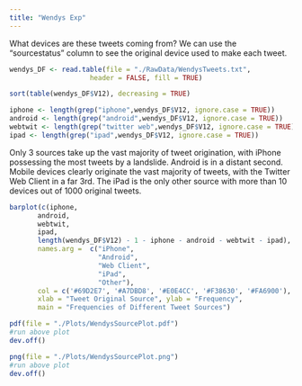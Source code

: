 ---
title: "Wendys Exp"
---

What devices are these tweets coming from? We can use the "sourcestatus" column to see the original device used to make each tweet. 

```{r}
wendys_DF <- read.table(file = "./RawData/WendysTweets.txt", 
                    header = FALSE, fill = TRUE)

sort(table(wendys_DF$V12), decreasing = TRUE)

iphone <- length(grep("iphone",wendys_DF$V12, ignore.case = TRUE))
android <- length(grep("android",wendys_DF$V12, ignore.case = TRUE))
webtwit <- length(grep("twitter web",wendys_DF$V12, ignore.case = TRUE))
ipad <- length(grep("ipad",wendys_DF$V12, ignore.case = TRUE))
```

Only 3 sources take up the vast majority of tweet origination, with iPhone possessing the most tweets by a landslide. Android is in a distant second. Mobile devices clearly originate the vast majority of tweets, with the Twitter Web Client in a far 3rd. The iPad is the only other source with more than 10 devices out of 1000 original tweets.

```{r}
barplot(c(iphone,
       android,
       webtwit,
       ipad,
       length(wendys_DF$V12) - 1 - iphone - android - webtwit - ipad), 
       names.arg =  c("iPhone",
                      "Android",
                      "Web Client",
                      "iPad",
                      "Other"),
       col = c('#69D2E7', '#A7DBD8', '#E0E4CC', '#F38630', '#FA6900'),
       xlab = "Tweet Original Source", ylab = "Frequency", 
       main = "Frequencies of Different Tweet Sources")

pdf(file = "./Plots/WendysSourcePlot.pdf")
#run above plot
dev.off()

png(file = "./Plots/WendysSourcePlot.png")
#run above plot
dev.off()
```
